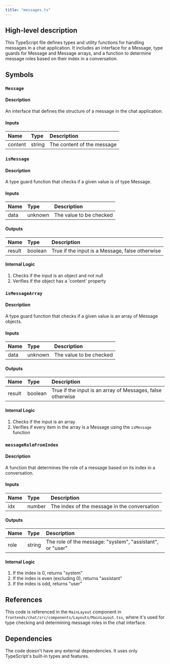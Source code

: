 ```yaml
---
title: "messages.ts"
---
```


## High-level description
This TypeScript file defines types and utility functions for handling messages in a chat application. It includes an interface for a Message, type guards for Message and Message arrays, and a function to determine message roles based on their index in a conversation.

## Symbols

### `Message`
#### Description
An interface that defines the structure of a message in the chat application.

#### Inputs
| Name | Type | Description |
|:-----|:-----|:------------|
| content | string | The content of the message |

### `isMessage`
#### Description
A type guard function that checks if a given value is of type Message.

#### Inputs
| Name | Type | Description |
|:-----|:-----|:------------|
| data | unknown | The value to be checked |

#### Outputs
| Name | Type | Description |
|:-----|:-----|:------------|
| result | boolean | True if the input is a Message, false otherwise |

#### Internal Logic
1. Checks if the input is an object and not null
2. Verifies if the object has a 'content' property

### `isMessageArray`
#### Description
A type guard function that checks if a given value is an array of Message objects.

#### Inputs
| Name | Type | Description |
|:-----|:-----|:------------|
| data | unknown | The value to be checked |

#### Outputs
| Name | Type | Description |
|:-----|:-----|:------------|
| result | boolean | True if the input is an array of Messages, false otherwise |

#### Internal Logic
1. Checks if the input is an array
2. Verifies if every item in the array is a Message using the `isMessage` function

### `messageRoleFromIndex`
#### Description
A function that determines the role of a message based on its index in a conversation.

#### Inputs
| Name | Type | Description |
|:-----|:-----|:------------|
| idx | number | The index of the message in the conversation |

#### Outputs
| Name | Type | Description |
|:-----|:-----|:------------|
| role | string | The role of the message: "system", "assistant", or "user" |

#### Internal Logic
1. If the index is 0, returns "system"
2. If the index is even (excluding 0), returns "assistant"
3. If the index is odd, returns "user"

## References
This code is referenced in the `MainLayout` component in `frontends/chat/src/components/Layouts/MainLayout.tsx`, where it's used for type checking and determining message roles in the chat interface.

## Dependencies
The code doesn't have any external dependencies. It uses only TypeScript's built-in types and features.